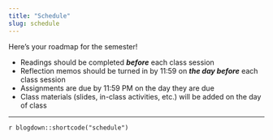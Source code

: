 ```yaml
---
title: "Schedule"
slug: schedule
---
```


Here's your roadmap for the semester!

- <i class="fas fa-book-reader"></i> Readings should be completed ***before*** each class session
- <i class="fas fa-file-alt"></i> Reflection memos should be turned in by 11:59 on ***the day before*** each class session
- <i class="fas fa-laptop-code"></i> Assignments are due by 11:59 PM on the day they are due
- <i class="fas fa-university"></i></a> Class materials (slides, in-class activities, etc.) will be added on the day of class

---

`r blogdown::shortcode("schedule")`
